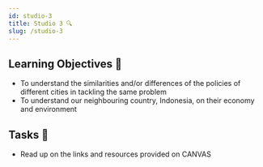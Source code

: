 ```yaml
---
id: studio-3
title: Studio 3 🔍
slug: /studio-3
---
```





<StudioType type="working"/>


## Learning Objectives 🎯 
- To understand the similarities and/or differences of the policies of different cities in tackling the same problem
- To understand our neighbouring country, Indonesia, on their economy and environment

## Tasks 🔨
- Read up on the links and resources provided on CANVAS



